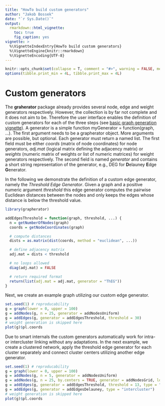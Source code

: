 ```yaml
---
title: "HowTo build custom generators"
author: "Jakob Bossek"
date: "`r Sys.Date()`"
output:
  rmarkdown::html_vignette:
    toc: true
    fig_caption: yes
vignette: >
  %\VignetteIndexEntry{HowTo build custom generators}
  %\VignetteEngine{knitr::rmarkdown}
  %\VignetteEncoding{UTF-8}
---
```


```r
knitr::opts_chunk$set(collapse = T, comment = "#>", warning = FALSE, message = FALSE, fig.align = "center")
options(tibble.print_min = 4L, tibble.print_max = 4L)
```

# Custom generators

The **graherator** package already provides several node, edge and weight generators respectively. However, the collection is by far not complete and it does not aim to be. Therefore the user interface enables the definition of custom generators for each of the three steps (see [basic graph generation vignette](introduction.html)). A generator is a simple function myGenerator = function(graph, ...). The first argument needs to be a grapherator object. More arguments are possible, but optional. Each generator must return a named list. The first field must be either *coords* (matrix of node coordinates) for node generators, *adj.mat* (logical matrix defining the adjacency matrix) or *weights* (numeric matrix of weights or list of numeric matrices) for weight generators respectively. The second field is named *generator* and contains a short string representation of the generator, e.g., DEG for **D**elauney **E**dge **G**enerator.

In the following we demonstrate the definition of a custom edge generator, namely the *Threshold Edge Generator*. Given a graph and a positive numeric argument *threshold* this edge generator computes the pairwise Euclidean distances between the nodes and only keeps the edges whose distance is below the threshold value.

```r
library(grapherator)

addEdgesThreshold = function(graph, threshold, ...) {
  n = getNumberOfNodes(graph)
  coords = getNodeCoordinates(graph)

  # compute distances
  dists = as.matrix(dist(coords, method = "euclidean", ...))

  # define adjacency matrix
  adj.mat = dists < threshold

  # no loops allowed
  diag(adj.mat) = FALSE

  # return required format
  return(list(adj.mat = adj.mat, generator = "ThEG"))
}
```

Next, we create an example graph utilizing our custom edge generator.

```r
set.seed(1) # reproducability
g = graph(lower = 0, upper = 100)
g = addNodes(g, n = 25, generator = addNodesUniform)
g = addEdges(g, generator = addEdgesThreshold, threshold = 30)
# weight generation is skipped here
plot(g)$pl.coords
```

Due to smart internals the custom generators automatically work for intra- or intercluster linking without any adaptations. In the next example, we create a clustered network, apply the threshold edge generator for each cluster separately and connect cluster centers utilizing another edge generator.

```r
set.seed(1) # reproducability
g = graph(lower = 0, upper = 100)
g = addNodes(g, n = 5, generator = addNodesUniform)
g = addNodes(g, n = 25, by.centers = TRUE, generator = addNodesGrid, lower = c(0, 0), upper = c(15, 15))
g = addEdges(g, generator = addEdgesThreshold, threshold = 13, type = "intracluster")
g = addEdges(g, generator = addEdgesDelauney, type = "intercluster")
# weight generation is skipped here
plot(g)$pl.coords
```
